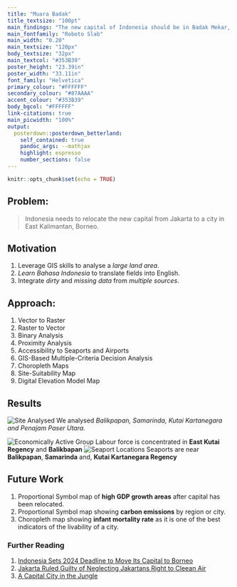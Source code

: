 ```yaml
---
title: "Muara Badak"
title_textsize: "100pt"
main_findings: "The new capital of Indonesia should be in Badak Mekar, Sungai Bawang ![Final Site](img/FINAL_SITE.png){.main_pic}" 
main_fontfamily: "Roboto Slab"
main_width: "0.20"
main_textsize: "120px"
body_textsize: "32px"
main_textcol: "#353B39"
poster_height: "23.39in"
poster_width: "33.11in"
font_family: "Helvetica"
primary_colour: "#FFFFFF"
secondary_colour: "#87AAAA"
accent_colour: "#353B39"
body_bgcol: "#FFFFFF"
link-citations: true 
main_picwidth: "100%"
output:
  posterdown::posterdown_betterland:
    self_contained: true
    pandoc_args: --mathjax
    highlight: espresso
    number_sections: false
---
```


```r
knitr::opts_chunk$set(echo = TRUE)
```

## Problem:
> Indonesia needs to relocate the new capital from Jakarta to a city in East Kalimantan, Borneo.

## Motivation 
1. Leverage GIS skills to  analyse a *large land area*.
2. *Learn Bahasa Indonesia* to translate fields into English.
3. Integrate *dirty* and *missing data* from *multiple sources*.

## Approach:
1. Vector to Raster
2. Raster to Vector
3. Binary Analysis
4. Proximity Analysis
5. Accessibility to Seaports and Airports
6. GIS-Based Multiple-Criteria Decision Analysis
7. Choropleth Maps
8. Site-Suitability Map
9. Digital Elevation Model Map

## Results 
![Site Analysed](img/Site-Selected.png){.main_pic}
We analysed *Balikpapan, Samarinda, Kutai Kartanegara and Penajam Paser Utara*.


![Economically Active Group](img/economically_active_group.png){.main_pic}
Labour force is concentrated in **East Kutai Regency** and **Balikbapan**
![Seaport Locations](img/Seaport_River.png){.main_pic}
Seaports are near **Balikpapan**, **Samarinda** and, **Kutai Kartanegara Regency**

## Future Work 
1. Proportional Symbol map of **high GDP growth areas** after capital has been relocated.
2. Proportional Symbol map showing **carbon emissions** by region or city.
3. Choropleth map showing **infant mortality rate** as it is one of the best indicators of the livability of a city.

### Further Reading
1. [Indonesia Sets 2024 Deadline to Move Its Capital to Borneo](https://www.bloomberg.com/news/articles/2021-11-01/indonesia-sets-2024-deadline-to-move-its-new-capital-to-borneo)
2. [Jakarta Ruled Guilty of Neglecting Jakartans Right to Cleean Air](https://www.bloomberg.com/news/articles/2021-09-16/jokowi-ruled-guilty-of-neglecting-jakartans-right-to-clean-air)
3. [A Capital City in the Jungle](https://www.bloomberg.com/opinion/articles/2019-08-18/a-brasilia-in-borneo-jokowi-has-a-capital-idea-for-indonesia)
